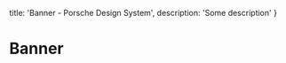 
  title: 'Banner - Porsche Design System',
  description: 'Some description'
}

# Banner <ComponentStatus tagName="p-banner"></ComponentStatus>

<TableOfContents headings={[]} />

<Configurator tagName="p-banner" story={bannerStory} />

